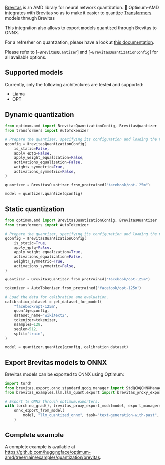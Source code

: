 [Brevitas](https://github.com/Xilinx/brevitas) is an AMD library for neural network quantization. 🤗 Optimum-AMD integrates with Brevitas so as to make it easier to quantize [Transformers](https://huggingface.co/docs/transformers/index) models through Brevitas.

This integration also allows to export models quantized through Brevitas to ONNX.

For a refresher on quantization, please have a look at [this documentation](https://huggingface.co/docs/optimum/concept_guides/quantization).

Please refer to [`~BrevitasQuantizer`] and [`~BrevitasQuantizationConfig`] for all available options.

## Supported models

Currently, only the following architectures are tested and supported:

- Llama
- OPT

## Dynamic quantization

```python
from optimum.amd import BrevitasQuantizationConfig, BrevitasQuantizer
from transformers import AutoTokenizer

# Prepare the quantizer, specifying its configuration and loading the model.
qconfig = BrevitasQuantizationConfig(
    is_static=False,
    apply_gptq=False,
    apply_weight_equalization=False,
    activations_equalization=False,
    weights_symmetric=True,
    activations_symmetric=False,
)

quantizer = BrevitasQuantizer.from_pretrained("facebook/opt-125m")

model = quantizer.quantize(qconfig)
```

## Static quantization

```python
from optimum.amd import BrevitasQuantizationConfig, BrevitasQuantizer
from transformers import AutoTokenizer

# Prepare the quantizer, specifying its configuration and loading the model.
qconfig = BrevitasQuantizationConfig(
    is_static=True,
    apply_gptq=False,
    apply_weight_equalization=True,
    activations_equalization=False,
    weights_symmetric=True,
    activations_symmetric=False,
)

quantizer = BrevitasQuantizer.from_pretrained("facebook/opt-125m")

tokenizer = AutoTokenizer.from_pretrained("facebook/opt-125m")

# Load the data for calibration and evaluation.
calibration_dataset = get_dataset_for_model(
    "facebook/opt-125m",
    qconfig=qconfig,
    dataset_name="wikitext2",
    tokenizer=tokenizer,
    nsamples=128,
    seqlen=512,
    split="train",
)

model = quantizer.quantize(qconfig, calibration_dataset)
```

## Export Brevitas models to ONNX

Brevitas models can be exported to ONNX using Optimum:

```python
import torch
from brevitas.export.onnx.standard.qcdq.manager import StdQCDQONNXManager
from brevitas_examples.llm.llm_quant.export import brevitas_proxy_export_mode

# Export to ONNX through optimum.exporters.
with torch.no_grad(), brevitas_proxy_export_mode(model, export_manager=StdQCDQONNXManager):
    onnx_export_from_model(
        model, "llm_quantized_onnx", task="text-generation-with-past", do_validation=False, no_post_process=True
    )
```

## Complete example

A complete example is available at https://github.com/huggingface/optimum-amd/tree/main/examples/quantization/brevitas.
